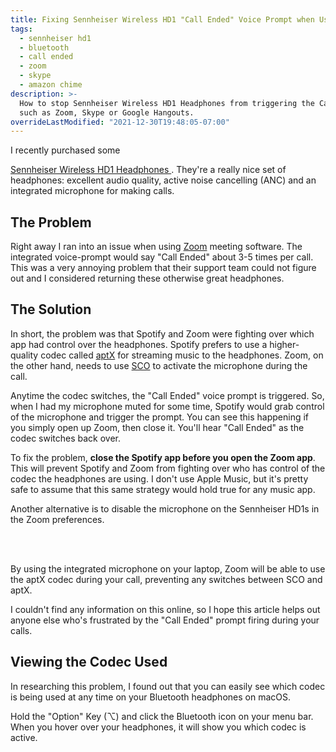 ```yaml
---
title: Fixing Sennheiser Wireless HD1 "Call Ended" Voice Prompt when Using Zoom
tags:
  - sennheiser hd1
  - bluetooth
  - call ended
  - zoom
  - skype
  - amazon chime
description: >-
  How to stop Sennheiser Wireless HD1 Headphones from triggering the Call Ended voice prompt when using meeting software
  such as Zoom, Skype or Google Hangouts.
overrideLastModified: "2021-12-30T19:48:05-07:00"
---
```



I recently purchased some

<a title="As an Amazon Associate I earn from qualifying purchases" href="https://amzn.to/2t3QVLQ">
  Sennheiser Wireless HD1 Headphones
</a>
. They're a really nice set of headphones: excellent audio quality, active noise cancelling (ANC) and an integrated
microphone for making calls.

## The Problem

Right away I ran into an issue when using [Zoom](https://zoom.us/) meeting software. The integrated voice-prompt would
say "Call Ended" about 3-5 times per call. This was a very annoying problem that their support team could not figure out
and I considered returning these otherwise great headphones.

## The Solution

In short, the problem was that Spotify and Zoom were fighting over which app had control over the headphones. Spotify
prefers to use a higher-quality codec called [aptX](https://en.wikipedia.org/wiki/AptX) for streaming music to the
headphones. Zoom, on the other hand, needs to use
[SCO](<https://en.wikipedia.org/wiki/List*of_Bluetooth_protocols#Synchronous_connection-oriented*(SCO)_link>) to
activate the microphone during the call.

Anytime the codec switches, the "Call Ended" voice prompt is triggered. So, when I had my microphone muted for some
time, Spotify would grab control of the microphone and trigger the prompt. You can see this happening if you simply open
up Zoom, then close it. You'll hear "Call Ended" as the codec switches back over.

To fix the problem, **close the Spotify app before you open the Zoom app**. This will prevent Spotify and Zoom from
fighting over who has control of the codec the headphones are using. I don't use Apple Music, but it's pretty safe to
assume that this same strategy would hold true for any music app.

Another alternative is to disable the microphone on the Sennheiser HD1s in the Zoom preferences.

<br />
<MdxImage src={ZoomAudioSettings} alt="" />
<br />

By using the integrated microphone on your laptop, Zoom will be able to use the aptX codec during your call,
preventing any switches between SCO and aptX.

I couldn't find any information on this online, so I hope this article helps out anyone else who's frustrated by the
"Call Ended" prompt firing during your calls.

## Viewing the Codec Used

In researching this problem, I found out that you can easily see which codec is being used at any time on your Bluetooth
headphones on macOS.

Hold the "Option" Key (⌥) and click the Bluetooth icon on your menu bar. When you hover over your headphones, it will
show you which codec is active.

<br />
<MdxImage src={AptX} alt="" />
<br />
